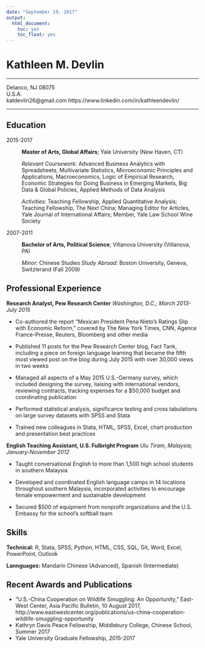 ```yaml
---
date: "September 19, 2017"
output:
  html_document:
    toc: yes
    toc_float: yes
---
```


Kathleen M. Devlin
============

-----------------------------------------------
                        
Delanco, NJ 08075                          
U.S.A.                           
katdevlin26@gmail.com 
https://www.linkedin.com/in/kathleendevlin/

-----------------------------------------------

Education
---------

2015-2017
:   **Master of Arts, Global Affairs**; Yale University (New Haven, CT)

    *Relevant Coursework:* Advanced Business Analytics with Spreadsheets, Multivariate Statistics, Microeconomic Principles and Applications, Macroeconomics, Logic of Empirical Research, Economic Strategies for Doing Business in Emerging Markets, Big Data & Global Policies, Applied Methods of Data Analysis
    
    *Activities:* Teaching Fellowship, Applied Quantitative Analysis; Teaching Fellowship, The Next China; Managing Editor for Articles, Yale Journal of International Affairs; Member, Yale Law School Wine Society

2007-2011
:   **Bachelor of Arts, Political Science**; Villanova University (Villanova, PA)

    *Minor:* Chinese Studies
    *Study Abroad:* Boston University, Geneva, Switzlerand (Fall 2009)

Professional Experience
----------

**Research Analyst, Pew Research Center**
*Washington, D.C.; March 2013-July 2015*

* Co-authored the report "Mexican President Pena Nieto's Ratings Slip with Economic Reform," covered by The New York Times, CNN, Agence France-Presse, Reuters, Bloomberg and other media 

*	Published 11 posts for the Pew Research Center blog, Fact Tank, including a piece on foreign language learning that became the fifth most viewed post on the blog during July 2015 with over 30,000 views in two weeks

*	Managed all aspects of a May 2015 U.S.-Germany survey, which included designing the survey, liaising with international vendors, reviewing contracts, tracking expenses for a $50,000 budget and coordinating publication	

* Performed statistical analysis, significance testing and cross tabulations on large survey datasets with SPSS and Stata 

* Trained new colleagues in Stata, HTML, SPSS, Excel, chart production and presentation best practices

**English Teaching Assistant, U.S. Fulbright Program**
*Ulu Tiram, Malaysia; January-November 2012*

* Taught conversational English to more than 1,500 high school students in southern Malaysia

* Developed and coordinated English language camps in 14 locations throughout southern Malaysia, incorporated activities to encourage female empowerment and sustainable development 

* Secured $500 of equipment from nonprofit organizations and the U.S. Embassy for the school's softball team 


Skills
--------------------

**Technical:** R, Stata, SPSS, Python, HTML, CSS, SQL, Git, Word, 
    Excel, PowerPoint, Outlook

**Lannguages:** Mandarin Chinese (Advanced), Spanish (Intermediate)

Recent Awards and Publications
----------------------------------------

* "U.S.-China Cooperation on Wildlife Smuggling: An Opportunity," East-West Center, Asia Pacific Bulletin, 10 August 2017, http://www.eastwestcenter.org/publications/us-china-cooperation-wildlife-smuggling-opportunity
* Kathryn Davis Peace Fellowship, Middlebury College, Chinese School, Summer 2017
* Yale University Graduate Fellowship, 2015-2017

